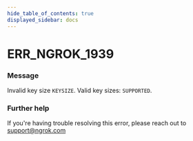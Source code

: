 ```yaml
---
hide_table_of_contents: true
displayed_sidebar: docs
---
```



# ERR_NGROK_1939

### Message

Invalid key size `KEYSIZE`. Valid key sizes: `SUPPORTED`.

### Further help

If you're having trouble resolving this error, please reach out to [support@ngrok.com](mailto:support@ngrok.com?subject=Help%20with%20ERR_NGROK_1939)

<ErrorDetails error="err_ngrok_1939" />
